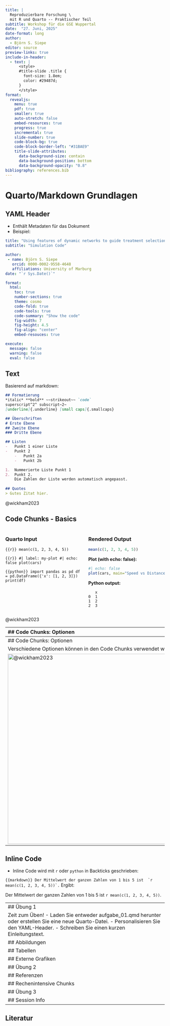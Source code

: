 ```yaml
---
title: | 
  Reproduzierbare Forschung \
  mit R und Quarto -- Praktischer Teil
subtitle: Workshop für die GSE Wuppertal
date:  "27. Juni, 2025"
date-format: long
author:
  - Björn S. Siepe
editor: source
preview-links: true
include-in-header:
  - text: |
      <style>
      #title-slide .title {
        font-size: 1.8em;
        color: #29487d;
      }
      </style>
format: 
  revealjs:
    menu: true
    pdf: true
    smaller: true
    auto-stretch: false
    embed-resources: true
    progress: true
    incremental: true
    slide-number: true
    code-block-bg: true
    code-block-border-left: "#31BAE9"
    title-slide-attributes:
      data-background-size: contain
      data-background-position: bottom
      data-background-opacity: "0.8"
bibliography: references.bib
---
```

# Quarto/Markdown Grundlagen

## YAML Header
-   Enthält Metadaten für das Dokument
-   Beispiel:

```.yaml
title: "Using features of dynamic networks to guide treatment selection and outcome prediction"
subtitle: "Simulation Code"
```
```.yaml
author: 
 - name: Björn S. Siepe
   orcid: 0000-0002-9558-4648
   affiliations: University of Marburg
date: "`r Sys.Date()`"
```
```.yaml
format:
  html:
    toc: true
    number-sections: true
    theme: cosmo
    code-fold: true
    code-tools: true
    code-summary: "Show the code"
    fig-width: 7
    fig-height: 4.5
    fig-align: "center"
    embed-resouces: true
```
```.yaml
execute:
  message: false
  warning: false
  eval: false
```

## Text

Basierend auf markdown: 
````markdown
## Formatierung
*italic* **bold** ~~strikeout~~ `code`
superscript^2^ subscript~2~
[underline]{.underline} [small caps]{.smallcaps}

## Überschriften
# Erste Ebene
## Zweite Ebene
### Dritte Ebene

## Listen
-   Punkt 1 einer Liste
-   Punkt 2
    -   Punkt 2a
    -   Punkt 2b

1.  Nummerierte Liste Punkt 1
2.  Punkt 2.
    Die Zahlen der Liste werden automatisch angepasst.
    
## Quotes
> Gutes Zitat hier.
````

::: aside
@wickham2023
:::

## Code Chunks - Basics

::: columns
::: {.column width="50%"}
### Quarto Input

```{{r}}
mean(c(1, 2, 3, 4, 5))
```

```{{r}}
#| label: my-plot
#| echo: false
plot(cars)
```

```{{python}}
import pandas as pd
df = pd.DataFrame({'x': [1, 2, 3]})
print(df)
```

:::

::: {.column width="50%"}
### Rendered Output
```r
mean(c(1, 2, 3, 4, 5))
```

**Plot (with echo: false):**
```r
#| echo: false
plot(cars, main="Speed vs Distance")
```

**Python output:**
```
   x
0  1
1  2
2  3
```
:::
:::

::: aside
@wickham2023
:::
------------------------------------------------------------------------
## Code Chunks: Optionen

-   Code Chunks können mit verschiedenen Optionen angepasst werden
    - Namen
    - Ausführung
    - Abbildungsoptionen

```{{r}}
#| label: Beispielchunk
#| echo: true 
#| fig-width: 6

```

------------------------------------------------------------------------
## Code Chunks: Optionen

Verschiedene Optionen können in den Code Chunks verwendet werden:

![@wickham2023](img/chunk-options.png){fig-align="center" width="600"}


------------------------------------------------------------------------
## Inline Code

-   Inline Code wird mit `r` oder `python` in Backticks geschrieben:

```{{markdown}}
Der Mittelwert der ganzen Zahlen von 1 bis 5 ist  `r mean(c(1, 2, 3, 4, 5))`.
```
Ergibt:

Der Mittelwert der ganzen Zahlen von 1 bis 5 ist `r mean(c(1, 2, 3, 4, 5))`.

------------------------------------------------------------------------
## Übung 1

Zeit zum Üben!
-   Laden Sie entweder aufgabe_01.qmd herunter oder erstellen Sie eine neue Quarto-Datei.
-   Personalisieren Sie den YAML-Header.
-   Schreiben Sie einen kurzen Einleitungstext.

## Abbildungen

## Tabellen

## Externe Grafiken

## Übung 2

## Referenzen

## Rechenintensive Chunks

## Übung 3


## Session Info
```r
sessionInfo()
```
------------------------------------------------------------------------
## Literatur {.smaller}